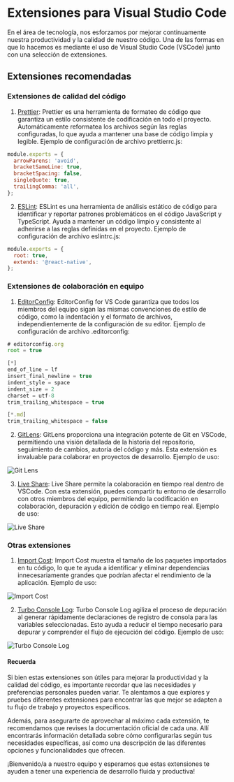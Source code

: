# Extensiones para Visual Studio Code

En el área de tecnología, nos esforzamos por mejorar continuamente nuestra productividad y la calidad de nuestro código. Una de las formas en que lo hacemos es mediante el uso de Visual Studio Code (VSCode) junto con una selección de extensiones.

## Extensiones recomendadas

### Extensiones de calidad del código

1. [Prettier](https://marketplace.visualstudio.com/items?itemName=esbenp.prettier-vscode): Prettier es una herramienta de formateo de código que garantiza un estilo consistente de codificación en todo el proyecto. Automáticamente reformatea los archivos según las reglas configuradas, lo que ayuda a mantener una base de código limpia y legible.
Ejemplo de configuración de archivo prettierrc.js:

```js
module.exports = {
  arrowParens: 'avoid',
  bracketSameLine: true,
  bracketSpacing: false,
  singleQuote: true,
  trailingComma: 'all',
};
```

2. [ESLint](https://marketplace.visualstudio.com/items?itemName=dbaeumer.vscode-eslint): ESLint es una herramienta de análisis estático de código para identificar y reportar patrones problemáticos en el código JavaScript y TypeScript. Ayuda a mantener un código limpio y consistente al adherirse a las reglas definidas en el proyecto.
Ejemplo de configuración de archivo eslintrc.js:

```js
module.exports = {
  root: true,
  extends: '@react-native',
};
```

### Extensiones de colaboración en equipo

1. [EditorConfig](https://marketplace.visualstudio.com/items?itemName=EditorConfig.EditorConfig): EditorConfig for VS Code garantiza que todos los miembros del equipo sigan las mismas convenciones de estilo de código, como la indentación y el formato de archivos, independientemente de la configuración de su editor.
Ejemplo de configuración de archivo .editorconfig:

```js
# editorconfig.org
root = true

[*]
end_of_line = lf
insert_final_newline = true
indent_style = space
indent_size = 2
charset = utf-8
trim_trailing_whitespace = true

[*.md]
trim_trailing_whitespace = false
```

2. [GitLens](https://marketplace.visualstudio.com/items?itemName=eamodio.gitlens): GitLens proporciona una integración potente de Git en VSCode, permitiendo una visión detallada de la historia del repositorio, seguimiento de cambios, autoría del código y más. Esta extensión es invaluable para colaborar en proyectos de desarrollo.
Ejemplo de uso:

![Git Lens](/images/git-lens.png)

3. [Live Share](https://marketplace.visualstudio.com/items?itemName=MS-vsliveshare.vsliveshare): Live Share permite la colaboración en tiempo real dentro de VSCode. Con esta extensión, puedes compartir tu entorno de desarrollo con otros miembros del equipo, permitiendo la codificación en colaboración, depuración y edición de código en tiempo real.
Ejemplo de uso:

![Live Share](/images/live-share.png)

### Otras extensiones

1. [Import Cost](https://marketplace.visualstudio.com/items?itemName=wix.vscode-import-cost): Import Cost muestra el tamaño de los paquetes importados en tu código, lo que te ayuda a identificar y eliminar dependencias innecesariamente grandes que podrían afectar el rendimiento de la aplicación.
Ejemplo de uso:

![Import Cost](/images/import-cost.png)

2. [Turbo Console Log](https://marketplace.visualstudio.com/items?itemName=ChakrounAnas.turbo-console-log): Turbo Console Log agiliza el proceso de depuración al generar rápidamente declaraciones de registro de consola para las variables seleccionadas. Esto ayuda a reducir el tiempo necesario para depurar y comprender el flujo de ejecución del código.
Ejemplo de uso:

![Turbo Console Log](/images/turbo-console-log.png)

#### Recuerda

Si bien estas extensiones son útiles para mejorar la productividad y la calidad del código, es importante recordar que las necesidades y preferencias personales pueden variar. Te alentamos a que explores y pruebes diferentes extensiones para encontrar las que mejor se adapten a tu flujo de trabajo y proyectos específicos.

Además, para asegurarte de aprovechar al máximo cada extensión, te recomendamos que revises la documentación oficial de cada una. Allí encontrarás información detallada sobre cómo configurarlas según tus necesidades específicas, así como una descripción de las diferentes opciones y funcionalidades que ofrecen.

¡Bienvenido/a a nuestro equipo y esperamos que estas extensiones te ayuden a tener una experiencia de desarrollo fluida y productiva!